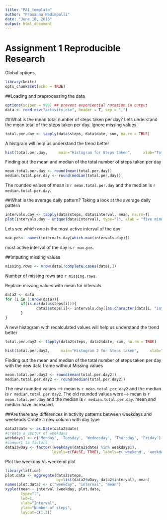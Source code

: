 ```yaml
---
title: "PA1_template"
author: "Prasanna Nadimpalli"
date: "June 18, 2016"
output: html_document
---
```


# Assignment 1 Reproducible Research  

Global options
```r
library(knitr)
opts_chunk$set(echo = TRUE)
```

##Loading and preprocessing the data  
```r
options(scipen = 999) ## prevent exponiential notation in output
data <- read.csv("activity.csv", header = T, sep = ",")  
``` 

##What is the mean total number of steps taken per day?
Lets understand the mean total of the steps taken per day. Ignore missing values.  
```r
total.per.day <- tapply(data$steps, data$date, sum, na.rm = TRUE)  
```  

A histgram will help us understand the trend better  
```r
hist(total.per.day,     main="Histogram for Steps taken",     xlab="Total steps", border="blue",     col="green" , breaks = 10)  
```  

Finding out the mean and median of the total number of steps taken per day
```r
mean.total.per.day <- round(mean(total.per.day))
median.total.per.day <- round(median(total.per.day))
```

The rounded values of mean is `r mean.total.per.day` and the median is `r median.total.per.day`.

##What is the average daily pattern?
Taking a look at the average daily pattern
```r
intervals.day <- tapply(data$steps, data$interval, mean, na.rm=T)
plot(intervals.day ~ unique(data$interval), type="l", xlab = "five minute interval", ylab = "mean of steps")
```

Lets see which one is the most active interval of the day
```r
max.pos<- names(intervals.day[which.max(intervals.day)])
```

most active interval of the day is `r max.pos`.

##Imputing missing values
```r
missing.rows <- nrow(data[!complete.cases(data),])
```

Number of missing rows are `r missing.rows`. 

Replace missing values with mean for intervals
```r
data2 <- data  
for (i in 1:nrow(data)){
       if(is.na(data$steps[i])){
              data2$steps[i]<- intervals.day[[as.character(data[i, "interval"])]]
       }
}
```
A new histogram with recalculated values will help us understand the trend better
```r
total.per.day2 <- tapply(data2$steps, data2$date, sum, na.rm = TRUE)

hist(total.per.day2,     main="Histogram 2 for Steps taken",     xlab="Total steps", border="blue",     col="green" , breaks = 10)
```

Finding out the mean and median of the total number of steps taken per day with the new data frame without Missing values
```r
mean.total.per.day2 <- round(mean(total.per.day2))
median.total.per.day2 <- round(median(total.per.day2))
```
The new rounded values --> mean is `r mean.total.per.day2` and the median is `r median.total.per.day2`.
The old rounded values were--> mean is `r mean.total.per.day` and the median is `r median.total.per.day`. mean and median have increased. 

##Are there any differences in activity patterns between weekdays and weekends
Create a new column with day type
```r
data2$date <- as.Date(data2$date)
#create a vector of weekdays
weekdays1 <- c('Monday', 'Tuesday', 'Wednesday', 'Thursday', 'Friday')
#convert to factors
data2$wDay <- factor((weekdays(data2$date) %in% weekdays1), 
                     levels=c(FALSE, TRUE), labels=c('weekend', 'weekday'))
```

Plot the weekday Vs weekend plot
```r
library(lattice)
plot.data <- aggregate(data2$steps, 
                       by=list(data2$wDay, data2$interval), mean)
names(plot.data) <- c("weekday", "interval", "mean")
xyplot(mean ~ interval |weekday, plot.data, 
       type="l", 
       lwd=1, 
       xlab="Interval", 
       ylab="Number of steps", 
       layout=c(1,2))

```



